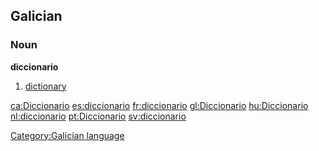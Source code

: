 ==Galician==
===Noun===
'''diccionario'''

# [[dictionary]]

[[ca:Diccionario]]
[[es:diccionario]]
[[fr:diccionario]]
[[gl:Diccionario]]
[[hu:Diccionario]]
[[nl:diccionario]]
[[pt:Diccionario]]
[[sv:diccionario]]
[[Category:Galician language]]